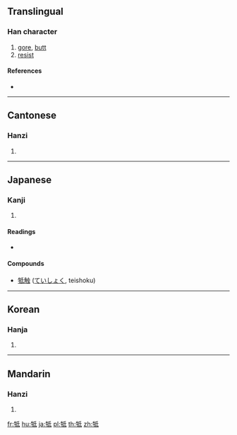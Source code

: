 {{character info/new}}
{{also|觝|抵}}
==Translingual==

===Han character===
{{Han char|rn=93|rad=牛|as=05|sn=9|four=22540|canj=HQHPM}}

# [[gore]], [[butt]]
# [[resist]]

====References====
* {{Han ref|kx=0700.050|dkj=19988|dj=1112.180|hdz=31807.150|uh=7274|ud=29300|bh=ACBB|bd=44219}}

----

==Cantonese==

===Hanzi===
{{yue-hanzi|jyut=|y=dai2}}

# {{defn|lang=yue|sort=牛05}}

----

==Japanese==

===Kanji===
{{ja-kanji|grade=|rs=牛05}}

# {{defn|lang=ja|sort=牛05}}

====Readings====
* {{ja-readings|on=[[てい]] (tei)|kun=[[ふれる]] (fureru)}}

====Compounds====
* [[牴触]] ([[ていしょく]], teishoku)

----

==Korean==

===Hanja===
{{ko-hanja|hangeul=저|eumhun=|rv=jeo|mr=chŏ|y=ce}}

# {{defn|lang=ko|sort=牛05}}

----

==Mandarin==

===Hanzi===
{{cmn-hanzi|pin=[[dǐ]] ([[di3]])|wg=ti<sup>3</sup>}}

# {{defn|lang=cmn|sort=牛05}}

[[fr:牴]]
[[hu:牴]]
[[ja:牴]]
[[pl:牴]]
[[th:牴]]
[[zh:牴]]